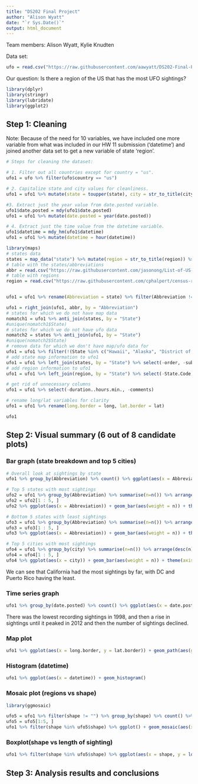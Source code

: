 ```yaml
---
title: "DS202 Final Project"
author: "Alison Wyatt"
date: "`r Sys.Date()`"
output: html_document
---
```


Team members: Alison Wyatt, Kylie Knudten

Data set: 

```r
ufo = read.csv("https://raw.githubusercontent.com/aawyatt/DS202-Final-Project/main/complete.csv")
```

Our question:
Is there a region of the US that has the most UFO sightings?

```r
library(dplyr)
library(stringr)
library(lubridate)
library(ggplot2)
```

## Step 1: Cleaning
Note: Because of the need for 10 variables, we have included one more variable from what was included in our HW 11 submission ('datetime') and joined another data set to get a new variable of state 'region'.
```r
# Steps for cleaning the dataset:

# 1. Filter out all countries except for country = "us". 
ufo1 = ufo %>% filter(ufo$country == "us")

# 2. Capitalize state and city values for cleanliness.
ufo1 = ufo1 %>% mutate(state = toupper(state), city = str_to_title(city))

#3. Extract just the year value from date.posted variable.
ufo1$date.posted = mdy(ufo1$date.posted)
ufo1 = ufo1 %>% mutate(date.posted = year(date.posted))

# 4. Extract just the time value from the datetime variable.
ufo1$datetime = mdy_hm(ufo1$datetime)
ufo1 = ufo1 %>% mutate(datetime = hour(datetime))

library(maps)
# states data
states = map_data("state") %>% mutate(region = str_to_title(region)) %>% rename(State = region)
# table with the states/abbreviations
abbr = read.csv("https://raw.githubusercontent.com/jasonong/List-of-US-States/master/states.csv")
# table with regions
region = read.csv("https://raw.githubusercontent.com/cphalpert/census-regions/master/us%20census%20bureau%20regions%20and%20divisions.csv")


ufo1 = ufo1 %>% rename(Abbreviation = state) %>% filter(Abbreviation != "PR")

ufo1 = right_join(ufo1, abbr, by = "Abbreviation")
# states for which we do not have map data
nomatch1 = ufo1 %>% anti_join(states, by = "State")
#unique(nomatch1$State)
# states for which we do not have ufo data
nomatch2 = states %>% anti_join(ufo1, by = "State")
#unique(nomatch2$State)
# remove data for which we don't have map/ufo data for
ufo1 = ufo1 %>% filter(!(State %in% c("Hawaii", "Alaska", "District of Columbia")))
# add state map information to ufo1
ufo1 = ufo1 %>% left_join(states, by = "State") %>% select(-order, -subregion)
# add region information to ufo1
ufo1 = ufo1 %>% left_join(region, by = "State") %>% select(-State.Code, -Division)

# get rid of unnecessary columns
ufo1 = ufo1 %>% select(-duration..hours.min., -comments)

# rename long/lat variables for clarity
ufo1 = ufo1 %>% rename(long.border = long, lat.border = lat)

ufo1
```

## Step 2: Visual summary (6 out of 8 candidate plots)

### Bar graph (state breakdown and top 5 cities)
```r
# Overall look at sightings by state
ufo1 %>% group_by(Abbreviation) %>% count() %>% ggplot(aes(x = Abbreviation)) + geom_bar(aes(weight = n)) + theme(axis.text = element_text(size = 5))

# Top 5 states with most sightings
ufo2 = ufo1 %>% group_by(Abbreviation) %>% summarise(n=n()) %>% arrange(desc(n))
ufo2 = ufo2[1 : 5, ]
ufo2 %>% ggplot(aes(x = Abbreviation)) + geom_bar(aes(weight = n)) + theme(axis.text = element_text(size = 5), axis.text.x=element_text(size=10),axis.text.y=element_text(size=10))

# Bottom 5 states with least sightings
ufo3 = ufo1 %>% group_by(Abbreviation) %>% summarise(n=n()) %>% arrange(n)
ufo3 = ufo3[1 : 5, ]
ufo3 %>% ggplot(aes(x = Abbreviation)) + geom_bar(aes(weight = n)) + theme(axis.text = element_text(size = 5), axis.text.x=element_text(size=10),axis.text.y=element_text(size=10))

# Top 5 cities with most sightings
ufo4 = ufo1 %>% group_by(city) %>% summarise(n=n()) %>% arrange(desc(n))
ufo4 = ufo4[1 : 5, ]
ufo4 %>% ggplot(aes(x = city)) + geom_bar(aes(weight = n)) + theme(axis.text = element_text(size = 5), axis.text.x=element_text(size=10),axis.text.y=element_text(size=10))
```
We can see that California had the most sightings by far, with DC and Puerto Rico having the least. 

### Time series graph
```r
ufo1 %>% group_by(date.posted) %>% count() %>% ggplot(aes(x = date.posted, y = n)) + geom_line() + geom_point() +  geom_text(aes(label = date.posted))
```
There was the lowest recording sightings in 1998, and then a rise in sightings until it peaked in 2012 and then the number of sightings declined. 

### Map plot

```r
ufo1 %>% ggplot(aes(x = long.border, y = lat.border)) + geom_path(aes(group = group)) +geom_point(aes(x = longitude, y = latitude))
```

### Histogram (datetime)

```r
ufo1 %>% ggplot(aes(x = datetime)) + geom_histogram()
```



### Mosaic plot (regions vs shape)
```r
library(ggmosaic)

ufo5 = ufo1 %>% filter(shape != "") %>% group_by(shape) %>% count() %>% arrange(desc(n))
ufo5 = ufo5[1:5, ]
ufo1 %>% filter(shape %in% ufo5$shape) %>% ggplot() + geom_mosaic(aes(x = shape, fill = factor(region), weight = 1))
```



### Boxplot(shape vs length of sighting)
```r
ufo1 %>% filter(shape %in% ufo5$shape) %>% ggplot(aes(x = shape, y = log(as.numeric(duration..seconds.)))) + geom_boxplot() 
```


## Step 3: Analysis results and conclusions

